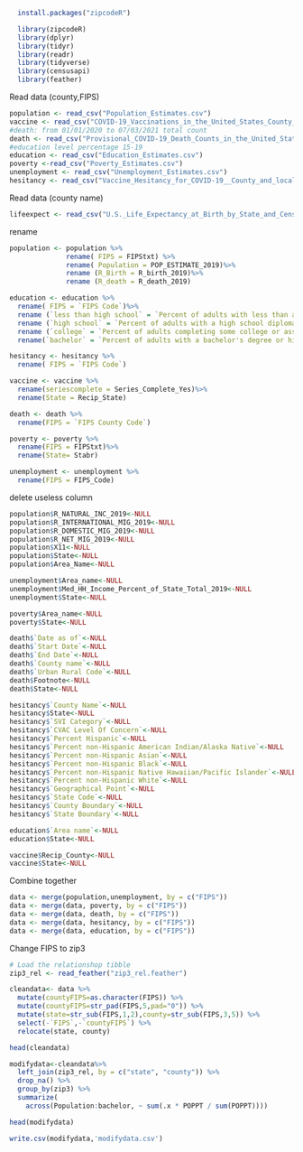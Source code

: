 
```r
  install.packages("zipcodeR")
```

```r
  library(zipcodeR)
  library(dplyr)
  library(tidyr)
  library(readr)
  library(tidyverse)
  library(censusapi)
  library(feather)
```

Read data (county,FIPS)


```r
population <- read_csv("Population_Estimates.csv")
vaccine <- read_csv("COVID-19_Vaccinations_in_the_United_States_County_data.gov.csv")
#death: from 01/01/2020 to 07/03/2021 total count
death <- read_csv("Provisional_COVID-19_Death_Counts_in_the_United_States_by_County.csv")
#education level percentage 15-19
education <- read_csv("Education_Estimates.csv")
poverty <-read_csv("Poverty_Estimates.csv")
unemployment <- read_csv("Unemployment_Estimates.csv")
hesitancy <- read_csv("Vaccine_Hesitancy_for_COVID-19__County_and_local_estimates.csv")
```

Read data (county name)
```r
lifeexpect <- read_csv("U.S._Life_Expectancy_at_Birth_by_State_and_Census_Tract_-_2010-2015.csv")
```


rename
```r
population <- population %>%
              rename( FIPS = FIPStxt) %>%
              rename( Population = POP_ESTIMATE_2019)%>%
              rename (R_Birth = R_birth_2019)%>%
              rename (R_death = R_death_2019)

education <- education %>%
  rename( FIPS = `FIPS Code`)%>%
  rename (`less than high school` = `Percent of adults with less than a high school diploma, 2015-19`)%>%
  rename (`high school` = `Percent of adults with a high school diploma only, 2015-19` )%>%
  rename (`college` = `Percent of adults completing some college or associate's degree, 2015-19`)%>%
  rename(`bachelor` = `Percent of adults with a bachelor's degree or higher, 2015-19`)

hesitancy <- hesitancy %>%
  rename( FIPS = `FIPS Code`)

vaccine <- vaccine %>%
  rename(seriescomplete = Series_Complete_Yes)%>%
  rename(State = Recip_State)

death <- death %>%
  rename(FIPS = `FIPS County Code`)

poverty <- poverty %>%
  rename(FIPS = FIPStxt)%>%
  rename(State= Stabr)

unemployment <- unemployment %>%
  rename(FIPS = FIPS_Code)
```

delete useless column
```r
population$R_NATURAL_INC_2019<-NULL
population$R_INTERNATIONAL_MIG_2019<-NULL
population$R_DOMESTIC_MIG_2019<-NULL
population$R_NET_MIG_2019<-NULL
population$X11<-NULL
population$State<-NULL
population$Area_Name<-NULL

unemployment$Area_name<-NULL
unemployment$Med_HH_Income_Percent_of_State_Total_2019<-NULL
unemployment$State<-NULL

poverty$Area_name<-NULL
poverty$State<-NULL

death$`Date as of`<-NULL
death$`Start Date`<-NULL
death$`End Date`<-NULL
death$`County name`<-NULL
death$`Urban Rural Code`<-NULL
death$Footnote<-NULL
death$State<-NULL

hesitancy$`County Name`<-NULL
hesitancy$State<-NULL
hesitancy$`SVI Category`<-NULL
hesitancy$`CVAC Level Of Concern`<-NULL
hesitancy$`Percent Hispanic`<-NULL
hesitancy$`Percent non-Hispanic American Indian/Alaska Native`<-NULL
hesitancy$`Percent non-Hispanic Asian`<-NULL
hesitancy$`Percent non-Hispanic Black`<-NULL
hesitancy$`Percent non-Hispanic Native Hawaiian/Pacific Islander`<-NULL
hesitancy$`Percent non-Hispanic White`<-NULL
hesitancy$`Geographical Point`<-NULL
hesitancy$`State Code`<-NULL
hesitancy$`County Boundary`<-NULL
hesitancy$`State Boundary`<-NULL

education$`Area name`<-NULL
education$State<-NULL

vaccine$Recip_County<-NULL
vaccine$State<-NULL

```


Combine together 
```r
data <- merge(population,unemployment, by = c("FIPS"))
data <- merge(data, poverty, by = c("FIPS"))
data <- merge(data, death, by = c("FIPS"))
data <- merge(data, hesitancy, by = c("FIPS"))
data <- merge(data, education, by = c("FIPS"))
```

Change FIPS to zip3
```r
# Load the relationshop tibble
zip3_rel <- read_feather("zip3_rel.feather")
```

```r
cleandata<- data %>%
  mutate(countyFIPS=as.character(FIPS)) %>%
  mutate(countyFIPS=str_pad(FIPS,5,pad="0")) %>% 
  mutate(state=str_sub(FIPS,1,2),county=str_sub(FIPS,3,5)) %>% 
  select(-`FIPS`,-`countyFIPS`) %>%
  relocate(state, county)
```

```r
head(cleandata)
```

```r
modifydata<-cleandata%>%
  left_join(zip3_rel, by = c("state", "county")) %>%
  drop_na() %>%
  group_by(zip3) %>%
  summarize(
    across(Population:bachelor, ~ sum(.x * POPPT / sum(POPPT))))
```


```r
head(modifydata)
```

```r
write.csv(modifydata,'modifydata.csv')
```
